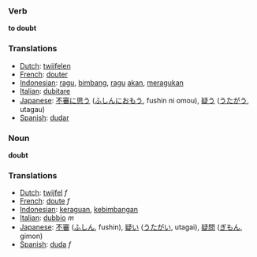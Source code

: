=== Verb ===

'''to doubt'''

=== Translations ===
*[[Dutch]]: [[twijfelen]]
*[[French]]: [[douter]]
*[[Indonesian]]: [[ragu]], [[bimbang]], [[ragu]] [[akan]], [[ragu|meragukan]]
*[[Italian]]: [[dubitare]]
*[[Japanese]]: [[不審]]に[[思う]] ([[ふしん]]に[[おもう]], fushin ni omou), [[疑う]] ([[うたがう]], utagau)
*[[Spanish]]: [[dudar]]

=== Noun ===

'''doubt'''

=== Translations ===
*[[Dutch]]: [[twijfel]] ''f''
*[[French]]: [[doute]] ''f''
*[[Indonesian]]: [[ragu|keraguan]], [[bimbang|kebimbangan]]
*[[Italian]]: [[dubbio]] ''m''
*[[Japanese]]: [[不審]] ([[ふしん]], fushin), [[疑い]] ([[うたがい]], utagai), [[疑問]] ([[ぎもん]], gimon)
*[[Spanish]]: [[duda]] ''f''